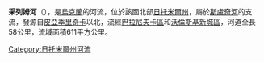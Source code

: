 '''采列姆河'''（{{lang-uk|Церем}}），是[[烏克蘭|烏克蘭]]的河流，位於該國北部[[日托米爾州|日托米爾州]]，屬於[[斯盧奇河|斯盧奇河]]的支流，發源自[[皮亞季里奇卡_(巴拉尼夫卡區)|皮亞季里奇卡]]以北，流經[[巴拉尼夫卡區|巴拉尼夫卡區]]和[[沃倫斯基新城區|沃倫斯基新城區]]，河道全長58公里，流域面積611平方公里。

{{DEFAULTSORT:Церем}}
[[Category:日托米爾州河流|Category:日托米爾州河流]]


{{Ukraine-river-stub}}